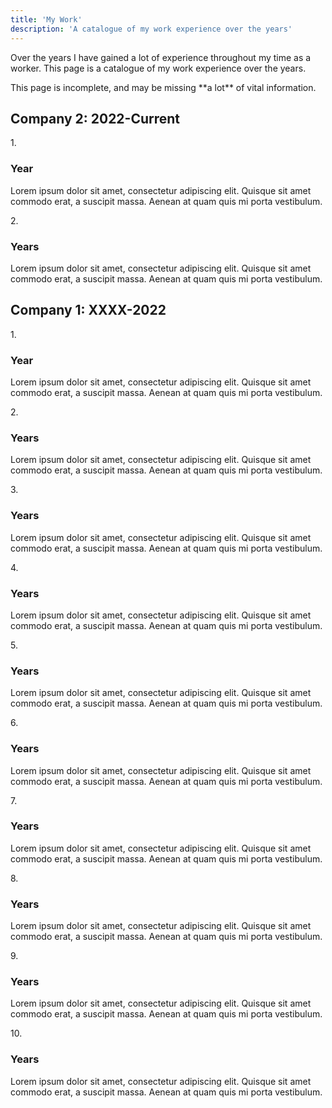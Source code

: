 ```yaml
---
title: 'My Work'
description: 'A catalogue of my work experience over the years'
---
```



<p>Over the years I have gained a lot of experience throughout my time as a worker. This page is a catalogue of my work experience over the years.</p>
<Aside type="danger">This page is incomplete, and may be missing **a lot** of vital information.</Aside>

## Company 2: 2022-Current

<Steps>
  1. <h3>Year</h3>
    <p>Lorem ipsum dolor sit amet, consectetur adipiscing elit. Quisque sit amet commodo erat, a suscipit massa. Aenean at quam quis mi porta vestibulum.</p>
  2. <h3>Years</h3>
    <p>Lorem ipsum dolor sit amet, consectetur adipiscing elit. Quisque sit amet commodo erat, a suscipit massa. Aenean at quam quis mi porta vestibulum.</p>
</Steps>

## Company 1: XXXX-2022

<Steps>
  1. <h3>Year</h3>
    <p>Lorem ipsum dolor sit amet, consectetur adipiscing elit. Quisque sit amet commodo erat, a suscipit massa. Aenean at quam quis mi porta vestibulum.</p>
  2. <h3>Years</h3>
    <p>Lorem ipsum dolor sit amet, consectetur adipiscing elit. Quisque sit amet commodo erat, a suscipit massa. Aenean at quam quis mi porta vestibulum.</p>
  3. <h3>Years</h3>
    <p>Lorem ipsum dolor sit amet, consectetur adipiscing elit. Quisque sit amet commodo erat, a suscipit massa. Aenean at quam quis mi porta vestibulum.</p>
  4. <h3>Years</h3>
    <p>Lorem ipsum dolor sit amet, consectetur adipiscing elit. Quisque sit amet commodo erat, a suscipit massa. Aenean at quam quis mi porta vestibulum.</p>
  5. <h3>Years</h3>
    <p>Lorem ipsum dolor sit amet, consectetur adipiscing elit. Quisque sit amet commodo erat, a suscipit massa. Aenean at quam quis mi porta vestibulum.</p>
  6. <h3>Years</h3>
    <p>Lorem ipsum dolor sit amet, consectetur adipiscing elit. Quisque sit amet commodo erat, a suscipit massa. Aenean at quam quis mi porta vestibulum.</p>
  7. <h3>Years</h3>
    <p>Lorem ipsum dolor sit amet, consectetur adipiscing elit. Quisque sit amet commodo erat, a suscipit massa. Aenean at quam quis mi porta vestibulum.</p>
  8. <h3>Years</h3>
    <p>Lorem ipsum dolor sit amet, consectetur adipiscing elit. Quisque sit amet commodo erat, a suscipit massa. Aenean at quam quis mi porta vestibulum.</p>
  9. <h3>Years</h3>
    <p>Lorem ipsum dolor sit amet, consectetur adipiscing elit. Quisque sit amet commodo erat, a suscipit massa. Aenean at quam quis mi porta vestibulum.</p>
  10. <h3>Years</h3>
    <p>Lorem ipsum dolor sit amet, consectetur adipiscing elit. Quisque sit amet commodo erat, a suscipit massa. Aenean at quam quis mi porta vestibulum.</p>
</Steps>